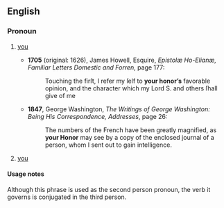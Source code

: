 ==English==
===Pronoun===
{{infl|en|pronoun|head=[[your]] [[Honor]]}}

# {{formal|obsolete}} [[you]]
#* '''1705''' (original: 1626), James Howell, Esquire, ''Epistolæ Ho-Elianæ, Familiar Letters Domestic and Forren'', page 177:
#*: Touching the firſt, I refer my ſelf to '''your honor’s''' favorable opinion, and the character which my Lord S. and others ſhall give of me
#* '''1847''', George Washington, ''The Writings of George Washington: Being His Correspondence, Addresses'', page 26:
#*: The numbers of the French have been greatly magnified, as '''your Honor''' may see by a copy of the enclosed journal of a person, whom I sent out to gain intelligence.
# {{formal|addressing a judge or magistrate}} [[you]]

====Usage notes====
Although this phrase is used as the second person pronoun, the verb it governs is conjugated in the third person.
